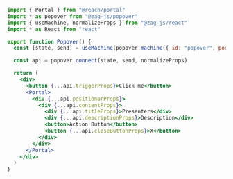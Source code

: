 ```jsx
import { Portal } from "@reach/portal"
import * as popover from "@zag-js/popover"
import { useMachine, normalizeProps } from "@zag-js/react"
import * as React from "react"

export function Popover() {
  const [state, send] = useMachine(popover.machine({ id: "popover", portalled: true }))

  const api = popover.connect(state, send, normalizeProps)

  return (
    <div>
      <button {...api.triggerProps}>Click me</button>
      <Portal>
        <div {...api.positionerProps}>
          <div {...api.contentProps}>
            <div {...api.titleProps}>Presenters</div>
            <div {...api.descriptionProps}>Description</div>
            <button>Action Button</button>
            <button {...api.closeButtonProps}>X</button>
          </div>
        </div>
      </Portal>
    </div>
  )
}
```
